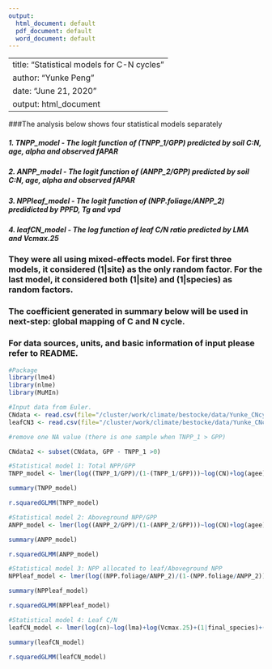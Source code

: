 ```yaml
---
output:
  html_document: default
  pdf_document: default
  word_document: default
---
```


---
title: "Statistical models for C-N cycles"
author: "Yunke Peng"
date: "June 21, 2020"
output: html_document
---

###The analysis below shows four statistical models separately

##### 1. TNPP_model - The logit function of (TNPP_1/GPP) predicted by soil C:N, age, alpha and observed fAPAR

##### 2. ANPP_model - The logit function of (ANPP_2/GPP) predicted by soil C:N, age, alpha and observed fAPAR

##### 3. NPPleaf_model - The logit function of (NPP.foliage/ANPP_2) predidicted by PPFD, Tg and vpd

##### 4. leafCN_model - The log function of leaf C/N ratio predicted by LMA and Vcmax.25

### They were all using mixed-effects model. For first three models, it considered (1|site) as the only random factor. For the last model, it considered both (1|site) and (1|species) as random factors.

### The coefficient generated in summary below will be used in next-step: global mapping of C and N cycle.

### For data sources, units, and basic information of input please refer to README.

```r
#Package
library(lme4)
library(nlme)
library(MuMIn)

#Input data from Euler.
CNdata <- read.csv(file="/cluster/work/climate/bestocke/data/Yunke_CNcycle/Statistical_sites/1_statistical_model.csv")
leafCN3 <- read.csv(file="/cluster/work/climate/bestocke/data/Yunke_CNcycle/Statistical_sites/2_leafCN.csv")

#remove one NA value (there is one sample when TNPP_1 > GPP)

CNdata2 <- subset(CNdata, GPP - TNPP_1 >0)

#Statistical model 1: Total NPP/GPP
TNPP_model <- lmer(log((TNPP_1/GPP)/(1-(TNPP_1/GPP)))~log(CN)+log(agee)+alpha+observedfAPAR+(1|site),data=CNdata2)

summary(TNPP_model)

r.squaredGLMM(TNPP_model)

#Statistical model 2: Aboveground NPP/GPP
ANPP_model <- lmer(log((ANPP_2/GPP)/(1-(ANPP_2/GPP)))~log(CN)+log(agee)+alpha+observedfAPAR+(1|site),data=CNdata)

summary(ANPP_model)

r.squaredGLMM(ANPP_model)

#Statistical model 3: NPP allocated to leaf/Aboveground NPP
NPPleaf_model <- lmer(log((NPP.foliage/ANPP_2)/(1-(NPP.foliage/ANPP_2)))~log(PPFD)+Tg+log(vpd)+(1|site),data=CNdata)

summary(NPPleaf_model)

r.squaredGLMM(NPPleaf_model)

#Statistical model 4: Leaf C/N 
leafCN_model <- lmer(log(cn)~log(lma)+log(Vcmax.25)+(1|final_species)+(1|sites),data=leafCN3)

summary(leafCN_model)

r.squaredGLMM(leafCN_model)

```

 